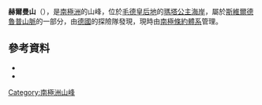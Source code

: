 {{coord|72|33|S|0|30|E|source:GNIS|display=title}}

'''赫爾曼山'''（{{lang-de|Herrmannberge}}），是[[南極洲|南極洲]]的山峰，位於[[毛德皇后地|毛德皇后地]]的[[瑪塔公主海岸|瑪塔公主海岸]]，屬於[[斯維爾德魯普山脈|斯維爾德魯普山脈]]的一部分，由[[德國|德國]]的探險隊發現，現時由[[南極條約體系|南極條約體系]]管理。

==參考資料==
*{{cite gnis | type = antarid | id = 6714| name = Herrmann Mountains | accessdate = 2012-06-15}}
*{{usgs-gazetteer|id=6714}}

{{Antarctica-geo-stub}}
[[Category:南極洲山峰|Category:南極洲山峰]]